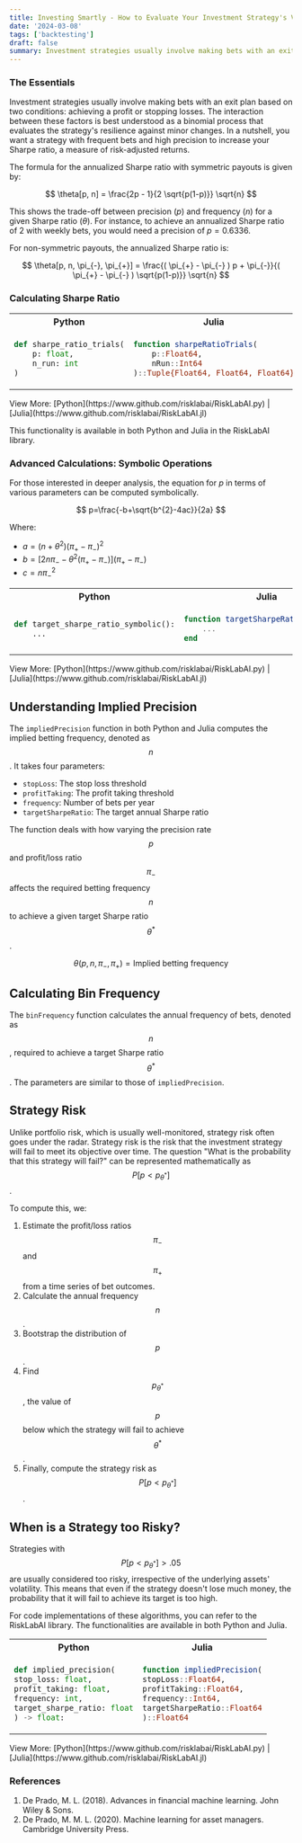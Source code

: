 ```yaml
---
title: Investing Smartly - How to Evaluate Your Investment Strategy's Vulnerability
date: '2024-03-08'
tags: ['backtesting']
draft: false
summary: Investment strategies usually involve making bets with an exit plan based on two conditions - achieving a profit or stopping losses. The interaction between these factors is best understood as a binomial process that evaluates the strategy's resilience against minor changes.
---
```


### The Essentials

Investment strategies usually involve making bets with an exit plan based on two conditions: achieving a profit or stopping losses. The interaction between these factors is best understood as a binomial process that evaluates the strategy's resilience against minor changes. In a nutshell, you want a strategy with frequent bets and high precision to increase your Sharpe ratio, a measure of risk-adjusted returns.

The formula for the annualized Sharpe ratio with symmetric payouts is given by:

$$
\theta[p, n] = \frac{2p - 1}{2 \sqrt{p(1-p)}} \sqrt{n}
$$

This shows the trade-off between precision $(p)$ and frequency $(n)$ for a given Sharpe ratio $(\theta)$. For instance, to achieve an annualized Sharpe ratio of 2 with weekly bets, you would need a precision of $p=0.6336$.

For non-symmetric payouts, the annualized Sharpe ratio is:

$$
\theta[p, n, \pi_{-}, \pi_{+}] = \frac{( \pi_{+} - \pi_{-} ) p + \pi_{-}}{( \pi_{+} - \pi_{-} ) \sqrt{p(1-p)}} \sqrt{n}
$$

### Calculating Sharpe Ratio

<div style={{display: 'flex', justifyContent: 'center'}}>
  <table style={{tableLayout: 'fixed', width: '90%'}}>
  <tr>
    <th style={{width: '50%', textAlign: 'center'}}>Python</th>
    <th style={{width: '50%', textAlign: 'center'}}>Julia</th>
  </tr>

  <tr>
  <td style={{border: '1px solid transparent'}}>

```python
def sharpe_ratio_trials(
    p: float,
    n_run: int
)
```

  </td>
  <td style={{border: '1px solid transparent'}}>

```julia
function sharpeRatioTrials(
    p::Float64,
    nRun::Int64
)::Tuple{Float64, Float64, Float64}
```

  </td>
  </tr>
  </table>
</div>
View More: [Python](https://www.github.com/risklabai/RiskLabAI.py) | [Julia](https://www.github.com/risklabai/RiskLabAI.jl)

This functionality is available in both Python and Julia in the RiskLabAI library.

### Advanced Calculations: Symbolic Operations

For those interested in deeper analysis, the equation for $p$ in terms of various parameters can be computed symbolically.

$$
p=\frac{-b+\sqrt{b^{2}-4ac}}{2a}
$$

Where:

- $a=(n+\theta^{2})(\pi_{+}-\pi_{-})^{2}$
- $b=[2n\pi_{-}-\theta^{2}(\pi_{+}-\pi_{-})](\pi_{+}-\pi_{-})$
- $c=n \pi_{-}^{2}$

<div style={{display: 'flex', justifyContent: 'center'}}>
  <table style={{tableLayout: 'fixed', width: '90%'}}>
  <tr>
    <th style={{width: '50%', textAlign: 'center'}}>Python</th>
    <th style={{width: '50%', textAlign: 'center'}}>Julia</th>
  </tr>

  <tr>
  <td style={{border: '1px solid transparent'}}>

```python
def target_sharpe_ratio_symbolic():
    ...

```

  </td>
  <td style={{border: '1px solid transparent'}}>

```julia
function targetSharpeRatioSymbolic()
    ...
end
```

  </td>
  </tr>
  </table>
</div>
View More: [Python](https://www.github.com/risklabai/RiskLabAI.py) | [Julia](https://www.github.com/risklabai/RiskLabAI.jl)

## Understanding Implied Precision

The `impliedPrecision` function in both Python and Julia computes the implied betting frequency, denoted as $$n$$. It takes four parameters:

- `stopLoss`: The stop loss threshold
- `profitTaking`: The profit taking threshold
- `frequency`: Number of bets per year
- `targetSharpeRatio`: The target annual Sharpe ratio

The function deals with how varying the precision rate $$p$$ and profit/loss ratio $$\pi_{-}$$ affects the required betting frequency $$n$$ to achieve a given target Sharpe ratio $$\theta^{*}$$.

$$
\theta(p, n, \pi_{-}, \pi_{+}) = \text{Implied betting frequency}
$$

## Calculating Bin Frequency

The `binFrequency` function calculates the annual frequency of bets, denoted as $$n$$, required to achieve a target Sharpe ratio $$\theta^{*}$$. The parameters are similar to those of `impliedPrecision`.

## Strategy Risk

Unlike portfolio risk, which is usually well-monitored, strategy risk often goes under the radar. Strategy risk is the risk that the investment strategy will fail to meet its objective over time. The question "What is the probability that this strategy will fail?" can be represented mathematically as $$ P[p<p_{\theta^{*}}] $$.

To compute this, we:

1. Estimate the profit/loss ratios $$\pi_{-}$$ and $$\pi_{+}$$ from a time series of bet outcomes.
2. Calculate the annual frequency $$n$$.
3. Bootstrap the distribution of $$p$$.
4. Find $$p_{\theta^{*}}$$, the value of $$p$$ below which the strategy will fail to achieve $$\theta^{*}$$.
5. Finally, compute the strategy risk as $$P[p<p_{\theta^{*}}]$$.

## When is a Strategy too Risky?

Strategies with $$P[p<p_{\theta^{*}}] > .05$$ are usually considered too risky, irrespective of the underlying assets' volatility. This means that even if the strategy doesn't lose much money, the probability that it will fail to achieve its target is too high.

For code implementations of these algorithms, you can refer to the RiskLabAI library. The functionalities are available in both Python and Julia.

<div style={{display: 'flex', justifyContent: 'center'}}>
  <table style={{tableLayout: 'fixed', width: '90%'}}>
  <tr>
    <th style={{width: '50%', textAlign: 'center'}}>Python</th>
    <th style={{width: '50%', textAlign: 'center'}}>Julia</th>
  </tr>

  <tr>
  <td style={{border: '1px solid transparent'}}>

```python
def implied_precision(
stop_loss: float,
profit_taking: float,
frequency: int,
target_sharpe_ratio: float
) -> float:
```

  </td>
  <td style={{border: '1px solid transparent'}}>

```julia
function impliedPrecision(
stopLoss::Float64,
profitTaking::Float64,
frequency::Int64,
targetSharpeRatio::Float64
)::Float64
```

  </td>
  </tr>
  </table>
</div>
View More: [Python](https://www.github.com/risklabai/RiskLabAI.py) | [Julia](https://www.github.com/risklabai/RiskLabAI.jl)

### References

1. De Prado, M. L. (2018). Advances in financial machine learning. John Wiley & Sons.
2. De Prado, M. M. L. (2020). Machine learning for asset managers. Cambridge University Press.
